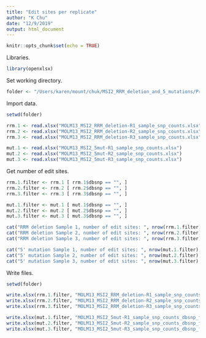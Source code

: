 ```yaml
---
title: "Edit sites per replicate"
author: "K Chu"
date: "12/9/2019"
output: html_document
---
```


```r
knitr::opts_chunk$set(echo = TRUE)
```

Libraries.

```r
library(openxlsx)
```

Set working directory.

```r
folder <- "/Users/karen/mount/chuk/MSI2_RRM_deletion_and_5_mutations/Project_08269_F/"
```

Import data.

```r
setwd(folder)

rrm.1 <- read.xlsx("MOLM13_MSI2_RRM_deletion-R1_sample_snp_counts.xlsx")
rrm.2 <- read.xlsx("MOLM13_MSI2_RRM_deletion-R2_sample_snp_counts.xlsx")
rrm.3 <- read.xlsx("MOLM13_MSI2_RRM_deletion-R3_sample_snp_counts.xlsx")

mut.1 <- read.xlsx("MOLM13_MSI2_5mut-R1_sample_snp_counts.xlsx")
mut.2 <- read.xlsx("MOLM13_MSI2_5mut-R2_sample_snp_counts.xlsx")
mut.3 <- read.xlsx("MOLM13_MSI2_5mut-R3_sample_snp_counts.xlsx")
```

Get number of edit sites.

```r
rrm.1.filter <- rrm.1 [ rrm.1$dbsnp == "", ]
rrm.2.filter <- rrm.2 [ rrm.2$dbsnp == "", ]
rrm.3.filter <- rrm.3 [ rrm.3$dbsnp == "", ]

mut.1.filter <- mut.1 [ mut.1$dbsnp == "", ]
mut.2.filter <- mut.2 [ mut.2$dbsnp == "", ]
mut.3.filter <- mut.3 [ mut.3$dbsnp == "", ]

cat("RRM deletion Sample 1, number of edit sites: ", nrow(rrm.1.filter), "\n" )
cat("RRM deletion Sample 2, number of edit sites: ", nrow(rrm.2.filter), "\n" )
cat("RRM deletion Sample 3, number of edit sites: ", nrow(rrm.3.filter), "\n" )

cat("5' mutation Sample 1, number of edit sites: ", nrow(mut.1.filter), "\n" )
cat("5' mutation Sample 2, number of edit sites: ", nrow(mut.2.filter), "\n" )
cat("5' mutation Sample 3, number of edit sites: ", nrow(mut.3.filter) )
```

Write files.

```r
setwd(folder)

write.xlsx(rrm.1.filter, "MOLM13_MSI2_RRM_deletion-R1_sample_snp_counts_dbsnp_filtered_out.xlsx")
write.xlsx(rrm.2.filter, "MOLM13_MSI2_RRM_deletion-R2_sample_snp_counts_dbsnp_filtered_out.xlsx")
write.xlsx(rrm.3.filter, "MOLM13_MSI2_RRM_deletion-R3_sample_snp_counts_dbsnp_filtered_out.xlsx")

write.xlsx(mut.1.filter, "MOLM13_MSI2_5mut-R1_sample_snp_counts_dbsnp_filtered_out.xlsx")
write.xlsx(mut.2.filter, "MOLM13_MSI2_5mut-R2_sample_snp_counts_dbsnp_filtered_out.xlsx")
write.xlsx(mut.3.filter, "MOLM13_MSI2_5mut-R3_sample_snp_counts_dbsnp_filtered_out.xlsx")

```























